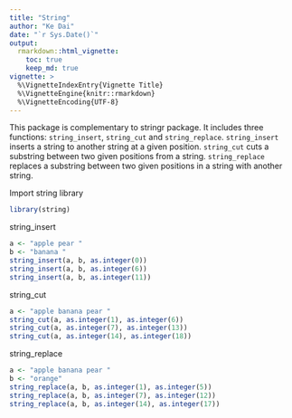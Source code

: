 ```yaml
---
title: "String"
author: "Ke Dai"
date: "`r Sys.Date()`"
output:
  rmarkdown::html_vignette:
    toc: true
    keep_md: true
vignette: >
  %\VignetteIndexEntry{Vignette Title}
  %\VignetteEngine{knitr::rmarkdown}
  %\VignetteEncoding{UTF-8}
---
```


This package is complementary to stringr package. It includes three functions: `string_insert`, `string_cut` and `string_replace`. `string_insert` inserts a string to another string at a given position. `string_cut` cuts a substring between two given positions from a string. `string_replace` replaces a substring between two given positions in a string with another string.

Import string library
```r
library(string)
```

string_insert
```r
a <- "apple pear "
b <- "banana "
string_insert(a, b, as.integer(0))
string_insert(a, b, as.integer(6))
string_insert(a, b, as.integer(11))
```

string_cut
```r
a <- "apple banana pear "
string_cut(a, as.integer(1), as.integer(6))
string_cut(a, as.integer(7), as.integer(13))
string_cut(a, as.integer(14), as.integer(18))
```

string_replace
```r
a <- "apple banana pear "
b <- "orange"
string_replace(a, b, as.integer(1), as.integer(5))
string_replace(a, b, as.integer(7), as.integer(12))
string_replace(a, b, as.integer(14), as.integer(17))
```
